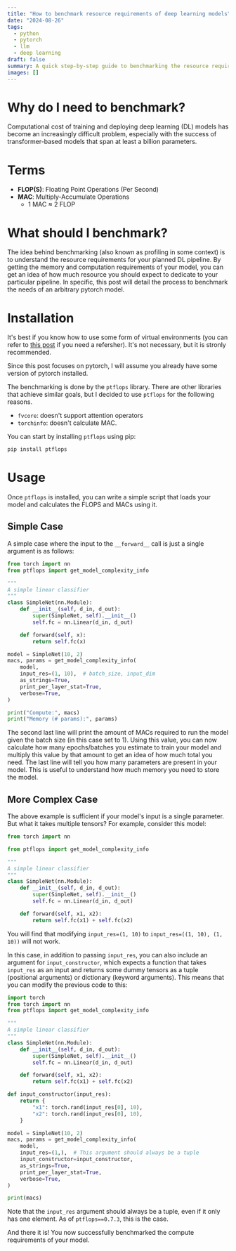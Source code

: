 ```yaml
---
title: "How to benchmark resource requirements of deep learning models"
date: "2024-08-26"
tags: 
  - python
  - pytorch
  - llm
  - deep learning
draft: false
summary: A quick step-by-step guide to benchmarking the resource requirements of training/testing deep learning models using ptflops.
images: []
---
```


# Why do I need to benchmark?

Computational cost of training and deploying deep learning (DL) models has become an increasingly difficult problem, especially with the success of transformer-based models that span at least a billion parameters.

# Terms

- **FLOP(S)**: Floating Point Operations (Per Second)
- **MAC**: Multiply-Accumulate Operations
  - 1 MAC ≈ 2 FLOP

# What should I benchmark?

The idea behind benchmarking (also known as profiling in some context) is to understand the resource requirements for your planned DL pipeline.
By getting the memory and computation requirements of your model, you can get an idea of how much resource you should expect to dedicate to your particular pipeline. 
In specific, this post will detail the process to benchmark the needs of an arbitrary pytorch model.


# Installation

It's best if you know how to use some form of virtual environments (you can refer to [this post](/blog/python-dependency-management) if you need a refersher).
It's not necessary, but it is stronly recommended.

Since this post focuses on pytorch, I will assume you already have some version of pytorch installed.

The benchmarking is done by the `ptflops` library.
There are other libraries that achieve similar goals, but I decided to use `ptflops` for the following reasons.
  - `fvcore`: doesn't support attention operators
  - `torchinfo`: doesn't calculate MAC.

You can start by installing `ptflops` using pip:

```bash
pip install ptflops
```

# Usage

Once `ptflops` is installed, you can write a simple script that loads your model and calculates the FLOPS and MACs using it.

## Simple Case

A simple case where the input to the `__forward__` call is just a single argument is as follows:

```python
from torch import nn
from ptflops import get_model_complexity_info

"""
A simple linear classifier
"""
class SimpleNet(nn.Module):
    def __init__(self, d_in, d_out):
        super(SimpleNet, self).__init__()
        self.fc = nn.Linear(d_in, d_out)

    def forward(self, x):
        return self.fc(x)

model = SimpleNet(10, 2)
macs, params = get_model_complexity_info(
    model,
    input_res=(1, 10),  # batch_size, input_dim
    as_strings=True,
    print_per_layer_stat=True,
    verbose=True,
)

print("Compute:", macs)
print("Memory (# params):", params)
```

The second last line will print the amount of MACs required to run the model given the batch size (in this case set to 1).
Using this value, you can now calculate how many epochs/batches you estimate to train your model and multiply this value by that amount to get an idea of how much total you need.
The last line will tell you how many parameters are present in your model. This is useful to understand how much memory you need to store the model.


## More Complex Case

The above example is sufficient if your model's input is a single parameter.
But what it takes multiple tensors?
For example, consider this model:

```python
from torch import nn

from ptflops import get_model_complexity_info

"""
A simple linear classifier
"""
class SimpleNet(nn.Module):
    def __init__(self, d_in, d_out):
        super(SimpleNet, self).__init__()
        self.fc = nn.Linear(d_in, d_out)

    def forward(self, x1, x2):
        return self.fc(x1) + self.fc(x2)
```

You will find that modifying `input_res=(1, 10)` to `input_res=((1, 10), (1, 10))` will not work.

In this case, in addition to passing `input_res`, you can also include an argument for `input_constructor`, which expects a function that takes `input_res` as an input and returns some dummy tensors as a tuple (positional arguments) or dictionary (keyword arguments).
This means that you can modify the previous code to this:


```python
import torch
from torch import nn
from ptflops import get_model_complexity_info

"""
A simple linear classifier
"""
class SimpleNet(nn.Module):
    def __init__(self, d_in, d_out):
        super(SimpleNet, self).__init__()
        self.fc = nn.Linear(d_in, d_out)

    def forward(self, x1, x2):
        return self.fc(x1) + self.fc(x2)

def input_constructor(input_res):
    return {
        "x1": torch.rand(input_res[0], 10),
        "x2": torch.rand(input_res[0], 10),
    }

model = SimpleNet(10, 2)
macs, params = get_model_complexity_info(
    model,
    input_res=(1,),  # This argument should always be a tuple
    input_constructor=input_constructor,
    as_strings=True,
    print_per_layer_stat=True,
    verbose=True,
)

print(macs)
```

Note that the `input_res` argument should always be a tuple, even if it only has one element. 
As of `ptflops==0.7.3`, this is the case.


And there it is! You now successfully benchmarked the compute requirements of your model.
